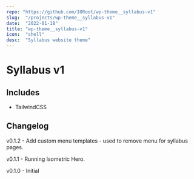 ```yaml
---
repo: "https://github.com/IORoot/wp-theme__syllabus-v1"
slug:  "/projects/wp-theme__syllabus-v1"
date:  "2022-01-18"
title: "wp-theme__syllabus-v1"
icon:  "shell"
desc:  "Syllabus website theme"
---
```



# Syllabus v1

## Includes

- TailwindCSS

## Changelog

v0.1.2 - Add custom menu templates - used to remove menu for syllabus pages.

v0.1.1 - Running Isometric Hero.

v0.1.0 - Initial